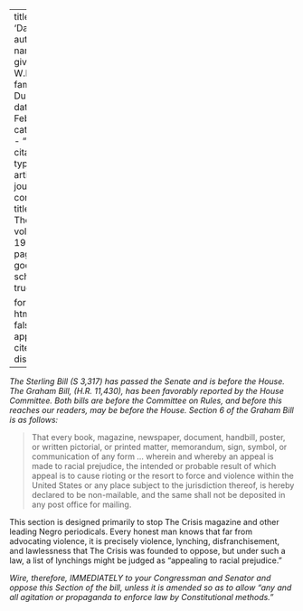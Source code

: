 
---
title: 'Danger'
author:
  - name:
      given: W.E.B.
      family: Du Bois
date: Feb. 1920
categories: 
  - ""
citation: 
  type: article-journal
  container-title: The Crisis
  volume: 19
  issue: 4
  page: 169
google-scholar: true

format:
  html:
    toc: false
    appendix-cite-as: display
---



*The Sterling Bill (S 3,317) has passed the Senate and is before the House. The Graham Bill, (H.R. 11,430), has been favorably reported by the House Committee. Both bills are before the Committee on Rules, and before this reaches our readers, may be before the House. Section 6 of the Graham Bill is as follows:*

> That every book, magazine, newspaper, document, handbill, poster, or written pictorial, or printed matter, memorandum, sign, symbol, or communication of any form ... wherein and whereby an appeal is made to racial prejudice, the intended or probable result of which appeal is to cause rioting or the resort to force and violence within the United States or any place subject to the jurisdiction thereof, is hereby declared to be non-mailable, and the same shall not be deposited in any post office for mailing.

This section is designed primarily to stop <span class="small-caps">The Crisis</span> magazine and other leading Negro periodicals. Every honest man knows that far from advocating violence, it is precisely violence, lynching, disfranchisement, and lawlessness that <span class="small-caps">The Crisis</span> was founded to oppose, but under such a law, a list of lynchings might be judged as "appealing to racial prejudice."

*Wire, therefore, IMMEDIATELY to your Congressman and Senator and oppose this Section of the bill, unless it is amended so as to allow "any and all agitation or propaganda to enforce law by Constitutional methods."*

